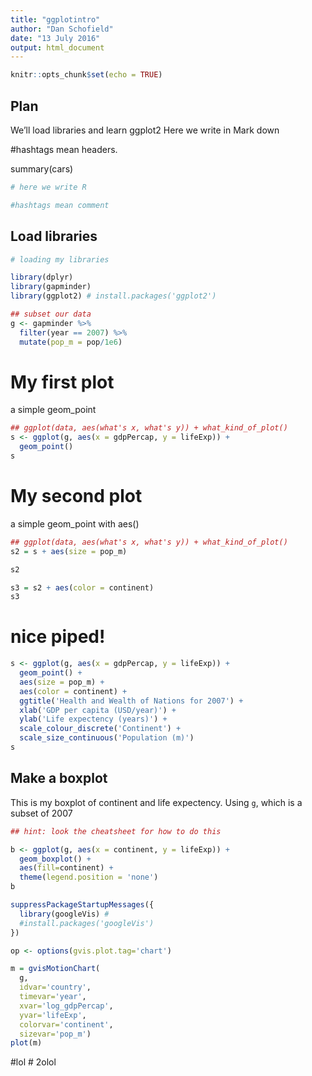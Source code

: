 ```yaml
---
title: "ggplotintro"
author: "Dan Schofield"
date: "13 July 2016"
output: html_document
---
```


```r
knitr::opts_chunk$set(echo = TRUE)
```
## Plan 
We'll load libraries and learn ggplot2
Here we write in Mark down

#hashtags mean headers. 

summary(cars)

```r
# here we write R

#hashtags mean comment
```

## Load libraries
```r
# loading my libraries

library(dplyr)
library(gapminder)
library(ggplot2) # install.packages('ggplot2')

## subset our data 
g <- gapminder %>% 
  filter(year == 2007) %>%
  mutate(pop_m = pop/1e6)
```

# My first plot
a simple geom_point
```r
## ggplot(data, aes(what's x, what's y)) + what_kind_of_plot()
s <- ggplot(g, aes(x = gdpPercap, y = lifeExp)) +
  geom_point()
s
```


# My second plot
a simple geom_point with aes()
```r
## ggplot(data, aes(what's x, what's y)) + what_kind_of_plot()
s2 = s + aes(size = pop_m)

s2

s3 = s2 + aes(color = continent)
s3 
```


# nice piped!

```r
s <- ggplot(g, aes(x = gdpPercap, y = lifeExp)) +
  geom_point() +
  aes(size = pop_m) +
  aes(color = continent) +
  ggtitle('Health and Wealth of Nations for 2007') +
  xlab('GDP per capita (USD/year)') +
  ylab('Life expectency (years)') +
  scale_colour_discrete('Continent') +
  scale_size_continuous('Population (m)')
s
```

## Make a boxplot 

This is my boxplot of continent and life expectency. 
Using `g`, which is a subset of 2007

```r
## hint: look the cheatsheet for how to do this

b <- ggplot(g, aes(x = continent, y = lifeExp)) +
  geom_boxplot() +
  aes(fill=continent) +
  theme(legend.position = 'none')
b
```

```r
suppressPackageStartupMessages({
  library(googleVis) # 
  #install.packages('googleVis')
})
```


```r
op <- options(gvis.plot.tag='chart')

m = gvisMotionChart(
  g,
  idvar='country', 
  timevar='year', 
  xvar='log_gdpPercap', 
  yvar='lifeExp', 
  colorvar='continent',
  sizevar='pop_m')
plot(m)


```

#lol
# 2olol

